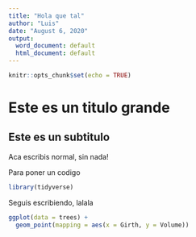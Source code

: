 ```yaml
---
title: "Hola que tal"
author: "Luis"
date: "August 6, 2020"
output:
  word_document: default
  html_document: default
---
```


```r
knitr::opts_chunk$set(echo = TRUE)
```

# Este es un titulo grande

## Este es un subtitulo

Aca escribis normal, sin nada!

Para poner un codigo

```r
library(tidyverse)

```

Seguis escribiendo, lalala
```r
ggplot(data = trees) + 
  geom_point(mapping = aes(x = Girth, y = Volume))
```

